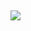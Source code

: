 
&nbsp;
&nbsp;
&nbsp;
&nbsp;
&nbsp;
&nbsp;
&nbsp;
&nbsp;
&nbsp;
&nbsp;
&nbsp;
&nbsp;
&nbsp;

[![](C:\\Users\\owner\\Desktop\\PruittEmails\\LOGO1.png)](https://reallifedata.github.io/Website/data.html)